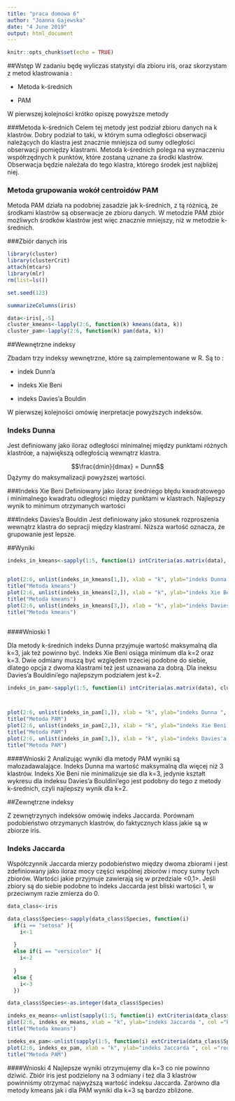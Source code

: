 ```yaml
---
title: "praca domowa 6"
author: "Joanna Gajewska"
date: "4 June 2019"
output: html_document
---
```


```r
knitr::opts_chunk$set(echo = TRUE)
```
##Wstęp 
W zadaniu będę wyliczas statystyi dla zbioru iris, oraz skorzystam z metod klastrowania : 

* Metoda k-średnich

* PAM 

W pierwszej kolejności krótko opiszę powyższe metody 

###Metoda k-średnich
Celem tej metody jest podział zbioru danych na k klastrów. Dobry podział to taki,
w którym suma odległości obserwacji należących do klastra jest znacznie mniejsza
od sumy odległości obserwacji pomiędzy klastrami. Metoda k-średnich polega na
wyznaczeniu współrzędnych k punktów, które zostaną uznane za środki klastrów.
Obserwacja będzie należała do tego klastra, którego środek jest najbliżej niej.


### Metoda grupowania wokół centroidów PAM
Metoda PAM działa na podobnej zasadzie jak k-średnich, z tą różnicą, że środkami klastrów są obserwacje ze zbioru danych. W metodzie PAM zbiór możliwych środków klastrów jest więc znacznie
mniejszy, niż w metodzie k-średnich.

###Zbiór danych iris

```r


library(cluster)
library(clusterCrit)
attach(mtcars)
library(mlr)
rm(list=ls())

set.seed(123)

summarizeColumns(iris)

data<-iris[,-5]
cluster_kmeans<-lapply(2:6, function(k) kmeans(data, k))
cluster_pam<-lapply(2:6, function(k) pam(data, k))


```


##Wewnętrzne indeksy 

Zbadam trzy indeksy wewnętrzne, które są zaimplementowane w R. Są to :

* indek Dunn'a

* indeks Xie Beni

* indeks Davies'a Bouldin

W pierwszej kolejności omówię inerpretacje powyższych indeksów.

### Indeks Dunna 
Jest definiowany jako iloraz odległości minimalnej między punktami różnych klastróœ, a największą odległością wewnątrz klastra. 

$$\frac{dmin}{dmax} = Dunn$$
Dążymy do maksymalizacji powyższej wartości.


###Indeks Xie Beni
Definiowany jako iloraz  średniego błędu kwadratowego i minimalnego kwadratu odległości między punktami w klastrach. Najlepszy wynik to minimum otrzymanych wartości

###Indeks  Davies'a Bouldin
Jest definiowany jako stosunek rozproszenia wewnątrz klastra do sepracji między klastrami. Niższa wartość oznacza, że grupowanie jest lepsze.



##Wyniki

```r


indeks_in_kmeans<-sapply(1:5, function(i) intCriteria(as.matrix(data), cluster_kmeans[[i]]$cluster, c("Dunn", "Xie_Beni", "Davies_Bouldin")))


plot(2:6, unlist(indeks_in_kmeans[1,]), xlab = "k", ylab="indeks Dunna ", col ="green", pch =19)
title("Metoda kmeans")
plot(2:6, unlist(indeks_in_kmeans[2,]), xlab = "k", ylab="indeks Xie Beni ", col ="red", pch =19)
title("Metoda kmeans")
plot(2:6, unlist(indeks_in_kmeans[3,]), xlab = "k", ylab="indeks Davies'a Bouldini ", col ="orange", pch =19)
title("Metoda kmeans")



```

####Wnioski 1

Dla metody k-średnich indeks Dunna przyjmuje wartość maksymalną dla k=3, jak też powinno być. 
Indeks Xie Beni osiąga minimum dla k=2 oraz k=3. Dwie odmiany muszą być względem trzeciej podobne do siebie, dlatego opcja z dwoma klastrami też jest uznawana za dobrą. Dla ineksu Davies'a Bouldini'ego najlepszym podziałem jest k=2.


```r


indeks_in_pam<-sapply(1:5, function(i) intCriteria(as.matrix(data), cluster_pam[[i]]$cluster, c("Dunn", "Xie_Beni", "Davies_Bouldin")))



plot(2:6, unlist(indeks_in_pam[1,]), xlab = "k", ylab="indeks Dunna ", col ="green", pch =19)
title("Metoda PAM")
plot(2:6, unlist(indeks_in_pam[2,]), xlab = "k", ylab="indeks Xie Beni ", col ="red", pch =19)
title("Metoda PAM")
plot(2:6, unlist(indeks_in_pam[3,]), xlab = "k", ylab="indeks Davies'a Bouldini ", col ="orange", pch =19)
title("Metoda PAM")


```


####Wnioski 2
Analizując wyniki dla  metody PAM wyniki są małozadawalające. Indeks Dunna ma wartość maksymalną dla więcej niż 3 klastrów. Indeks Xie Beni nie minimalizuje sie dla k=3, jedynie kształt wykresu dla indeksu Davies'a Bouldini'ego jest podobny do tego z metody k-średnich, czyli najlepszy wynik dla k=2.

##Zewnętrzne indeksy

Z zewnętrzynych indeksów omówię indeks Jaccarda. Porównam podobieństwo otrzymanych klastrów, do faktycznych klass jakie są w zbiorze iris.


### Indeks Jaccarda

Współczynnik Jaccarda mierzy podobieństwo między dwoma zbiorami i jest zdefiniowany jako iloraz mocy części wspólnej zbiorów i mocy sumy tych zbiorów. Wartości jakie przyjmuje zawierają się w przedziale <0,1>. 
Jeśli zbiory są do siebie podobne to indeks Jaccarda jest bliski wartości 1, w przeciwnym razie zmierza do 0.



```r

data_class<-iris

data_class$Species<-sapply(data_class$Species, function(i)
  if(i == "setosa" ){
    i<-1
    
  }
  else if(i == "versicolor" ){
    i<-2
    
  }
  else {
    i<-3
  })

data_class$Species<-as.integer(data_class$Species)

indeks_ex_means<-unlist(sapply(1:5, function(i) extCriteria(data_class$Species, cluster_kmeans[[i]]$cluster, "jaccard")))
plot(2:6, indeks_ex_means, xlab = "k", ylab="indeks Jaccarda ", col ="blue", pch =19)
title("Metoda kmeans")

indeks_ex_pam<-unlist(sapply(1:5, function(i) extCriteria(data_class$Species, cluster_pam[[i]]$cluster, "jaccard")))
plot(2:6, indeks_ex_pam, xlab = "k", ylab="indeks Jaccarda ", col ="red", pch =19)
title("Metoda PAM")

```


####Wnioski 4
Najlepsze wyniki otrzymujemy dla k=3 co nie powinno dziwić. Zbiór iris jest podzielony na 3 odmiany i też dla 3 klastrów powinniśmy otrzymać najwyższą wartość indeksu Jaccarda. Zarówno dla metody kmeans jak i dla PAM wyniki dla k=3 są bardzo zbliżone.


